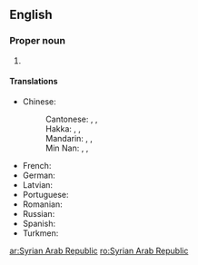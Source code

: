==English==
{{wikipedia}}

===Proper noun===
{{en-proper noun}}

# {{n-g|The official name of [[Syria]].}}

====Translations====
{{trans-top|Official name of Syria}}
* Chinese:
*: Cantonese: {{t|yue|敘利亞阿拉伯共和國|sc=Hani}}, {{t|yue|敍利亞阿拉伯共和國|sc=Hani}}, {{t|yue|叙利亚阿拉伯共和国|tr=zeoi6 lei6 aa3 aa3 laai1 baak3 gung6 wo4 gwok3|sc=Hani}}
*: Hakka: {{t|hak|敘利亞阿拉伯共和國|sc=Hani}}, {{t|hak|敍利亞阿拉伯共和國|sc=Hani}}, {{t|hak|叙利亚阿拉伯共和国|tr=Si-li-á Â-lâ-pak Khiung-fò-koet, Si-li-â Â-lâ-pak Khiung-fò-koet|sc=Hani}}
*: Mandarin: {{t|cmn|敘利亞阿拉伯共和國|sc=Hani}}, {{t|cmn|敍利亞阿拉伯共和國|sc=Hani}}, {{t|cmn|叙利亚阿拉伯共和国|tr=Xùlìyà Ālābó Gònghéguó|sc=Hani}}
*: Min Nan: {{t|nan|敘利亞阿拉伯共和國|sc=Hani}}, {{t|nan|敍利亞阿拉伯共和國|sc=Hani}}, {{t|nan|叙利亚阿拉伯共和国|tr=Sū-lī-a A-la-pek Kiōng-hô-kok, Su-lī-a A-la-pek Kiōng-hô-kok|sc=Hani}}
{{trans-mid}}
* French: {{t|fr|République arabe syrienne|f}}
* German: {{t+|de|Arabische Republik Syrien|f}}
* Latvian: {{t|lv|Sīrijas Arābu Republika|f}}
* Portuguese: {{t|pt|República Árabe Síria|f}}
* Romanian: {{t|ro|Republica Arabă Siriană|f}}
* Russian: {{t|ru|Сири́йская Ара́бская Респу́блика|f|sc=Cyrl}}
* Spanish: {{t|es|República Árabe Siria|f}}
* Turkmen: {{t|tk|Siriýa Arap Respublikasy}}
{{trans-bottom}}

[[ar:Syrian Arab Republic]]
[[ro:Syrian Arab Republic]]